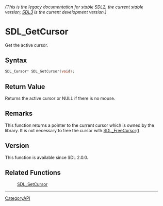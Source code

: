 ====== (This is the legacy documentation for stable SDL2, the current stable version; [https://wiki.libsdl.org/SDL3/ SDL3] is the current development version.) ======
= SDL_GetCursor =

Get the active cursor.

== Syntax ==

<syntaxhighlight lang='c'>
SDL_Cursor* SDL_GetCursor(void);
</syntaxhighlight>

== Return Value ==

Returns the active cursor or NULL if there is no mouse.

== Remarks ==

This function returns a pointer to the current cursor which is owned by the
library. It is not necessary to free the cursor with [[SDL_FreeCursor]]().

== Version ==

This function is available since SDL 2.0.0.

== Related Functions ==

:[[SDL_SetCursor]]

----
[[CategoryAPI]]


